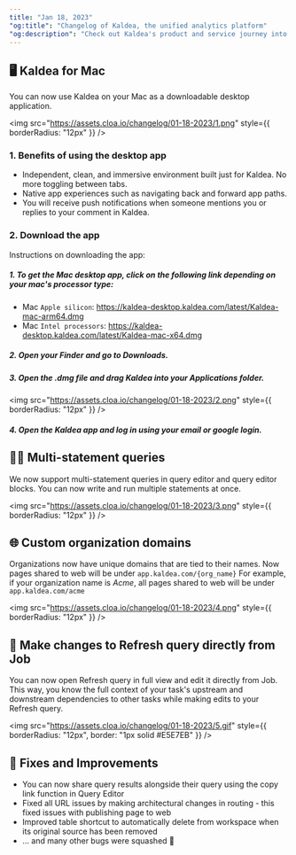```yaml
---
title: "Jan 18, 2023"
"og:title": "Changelog of Kaldea, the unified analytics platform"
"og:description": "Check out Kaldea's product and service journey into developing a seamless and fully connected analytics experience from creating jobs to data discovery to query, and reporting."
---
```


## 🖥️ Kaldea for Mac

You can now use Kaldea on your Mac as a downloadable desktop application.

<img
  src="https://assets.cloa.io/changelog/01-18-2023/1.png"
  style={{ borderRadius: "12px" }}
/>

### 1. Benefits of using the desktop app

- Independent, clean, and immersive environment built just for Kaldea. No more toggling between tabs.
- Native app experiences such as navigating back and forward app paths.
- You will receive push notifications when someone mentions you or replies to your comment in Kaldea.

### 2. Download the app

Instructions on downloading the app:

##### 1. To get the Mac desktop app, click on the following link depending on your mac's processor type:

- Mac `Apple silicon`: https://kaldea-desktop.kaldea.com/latest/Kaldea-mac-arm64.dmg
- Mac `Intel processors`: https://kaldea-desktop.kaldea.com/latest/Kaldea-mac-x64.dmg

##### 2. Open your Finder and go to Downloads.

##### 3. Open the .dmg file and drag Kaldea into your Applications folder.

<img
  src="https://assets.cloa.io/changelog/01-18-2023/2.png"
  style={{ borderRadius: "12px" }}
/>
##### 4. Open the Kaldea app and log in using your email or google login.

## 👯‍♀️ Multi-statement queries

We now support multi-statement queries in query editor and query editor blocks. You can now write and run multiple statements at once.

<img
  src="https://assets.cloa.io/changelog/01-18-2023/3.png"
  style={{ borderRadius: "12px" }}
/>

## 🌐 Custom organization domains

Organizations now have unique domains that are tied to their names. Now pages shared to web will be under `app.kaldea.com/{org_name}`
For example, if your organization name is _Acme_, all pages shared to web will be under `app.kaldea.com/acme`

<img
  src="https://assets.cloa.io/changelog/01-18-2023/4.png"
  style={{ borderRadius: "12px" }}
/>

## 🚀 Make changes to Refresh query directly from Job

You can now open Refresh query in full view and edit it directly from Job. This way, you know the full context of your task's upstream and downstream dependencies to other tasks while making edits to your Refresh query.

<img
  src="https://assets.cloa.io/changelog/01-18-2023/5.gif"
  style={{ borderRadius: "12px", border: "1px solid #E5E7EB" }}
/>

## 🐞 Fixes and Improvements

- You can now share query results alongside their query using the copy link function in Query Editor
- Fixed all URL issues by making architectural changes in routing - this fixed issues with publishing page to web
- Improved table shortcut to automatically delete from workspace when its original source has been removed
- ... and many other bugs were squashed 🐛

